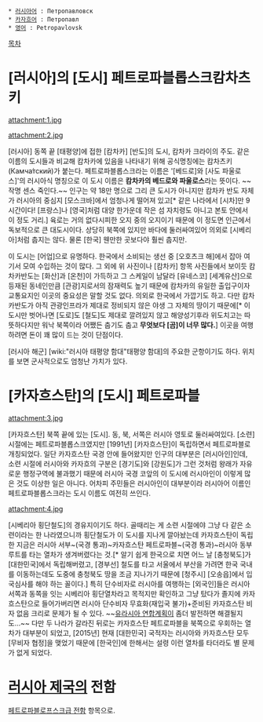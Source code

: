  * [[러시아어]] : Петропавловск
 * [[카자흐어]] : Петропавл
 * [[영어]] : Petropavlovsk

[[목차]]

= [러시아]의 [도시] 페트로파블롭스크캄차츠키 =
attachment:1.jpg

attachment:2.jpg

[러시아] 동쪽 끝 [태평양]에 접한 [캄차카] [반도]의 도시, 캄차카 크라이의 주도. 같은 이름의 도시들과 비교해 캄차카에 있음을 나타내기 위해 공식명칭에는 캄차츠키(Камча́тский)가 붙는다. 페트로파블롭스크라는 이름은 '[베드로]와 [사도 파울로스]'의 러시아식 명칭으로 이 도시 이름은 '''캄차카의 베드로와 파울로스'''라는 뜻이다. ~~작명 센스 죽인다.~~ 인구는 약 18만 명으로 그리 큰 도시가 아니지만 캄차카 반도 자체가 러시아의 중심지 [모스크바]에서 엄청나게 떨어져 있고[* 같은 나라에서 [시차]만 9시간이다! [프랑스]나 [영국]처럼 대양 한가운데 작은 섬 자치령도 아니고 본토 안에서 이 정도 거리.] 육로는 거의 없다시피한 오지 중의 오지이기 때문에 이 정도면 인근에서 독보적으로 큰 대도시이다. 상당히 북쪽에 있지만 바다에 둘러싸여있어 의외로 [시베리아]처럼 춥지는 않다. 물론 [한국] 웬만한 곳보다야 훨씬 춥지만.

이 도시는 [어업]으로 유명하다. 한국에서 소비되는 생선 중 [오호츠크 해]에서 잡아 여기서 모여 수입하는 것이 많다. 그 외에 위 사진이나 [캄차카] 항목 사진들에서 보이듯 캄차카반도는 [화산]과 [온천]이 가득하고 그 스케일이 남달라 [유네스코] [세계유산]으로 등재된 동네인만큼 [관광]지로서의 잠재력도 높기 때문에 캄차카의 유일한 출입구이자 교통요지인 이곳의 중요성은 말할 것도 없다. 의외로 한국에서 가깝기도 하고. 다만 캄차카반도가 아직 관광인프라가 제대로 정비되지 않은 야생 그 자체의 땅이기 때문에[* 이 도시만 벗어나면 [도로]도 [철도]도 제대로 깔려있지 않고 해양성기후라 위도치고는 따뜻하다지만 워낙 북쪽이라 어쨌든 춥기도 춥고 '''무엇보다 [곰]이 너무 많다.'''] 이곳을 여행하려면 돈이 꽤 많이 드는 것이 단점이다.

[러시아 해군] [wiki:"러시아 태평양 함대"태평양 함대]의 주요한 군항이기도 하다. 위치를 보면 군사적으로도 엄청난 가치가 있다.

= [카자흐스탄]의 [도시] 페트로파블 =
attachment:3.jpg

[카자흐스탄] 북쪽 끝에 있는 [도시]. 동, 북, 서쪽은 러시아 영토로 둘러싸여있다. [소련] 시절에는 페트로파블롭스크였지만 [1991년] [카자흐스탄]이 독립하면서 페트로파블로 개칭되었다. 일단 카자흐스탄 국경 안에 들어왔지만 인구의 대부분은 [러시아인]인데, 소련 시절에 러시아와 카자흐의 구분은 [경기도]와 [강원도]가 그런 것처럼 왕래가 자유로운 행정구역에 불과했기 때문에 러시아 국경 코앞의 이 도시에 러시아인이 이렇게 많은 것도 이상한 일은 아니다. 어차피 주민들은 러시아인이 대부분이라 러시아어 이름인 페트로파블롭스크라는 도시 이름도 여전히 쓰인다.

attachment:4.jpg

[시베리아 횡단철도]의 경유지이기도 하다. 골때리는 게 소련 시절에야 그냥 다 같은 소련이라는 한 나라였으니까 횡단철도가 이 도시를 지나게 깔아놨는데 카자흐스탄이 독립한 지금은 러시아 서부~(국경 통과)~카자흐스탄 페트로파블~(국경 통과)~러시아 동부 루트를 타는 열차가 생겨버렸다는 것.[* 알기 쉽게 한국으로 치면 어느 날 [충청북도]가 [대한민국]에서 독립해버렸고, [경부선] 철도를 타고 서울에서 부산을 가려면 한국 국내를 이동하는데도 도중에 충청북도 땅을 조금 지나가기 때문에 [청주시] [오송읍]에서 입국심사를 해야 하는 꼴이다.] 특히 단수비자로 러시아를 여행하는 [외국인]들은 러시아 서쪽과 동쪽을 잇는 시베리아 횡단열차라고 목적지만 확인하고 그냥 탔다가 졸지에 카자흐스탄으로 들어가버리면 러시아 단수비자 무효화(재입국 불가)+준비된 카자흐스탄 비자 없음 크리로 문제가 될 수 있다. ~~[[유라시아 연합]]계획이 좀더 발전하면 해결될지도...~~ 다만 두 나라가 갈라진 뒤로는 카자흐스탄 페트로파블을 북쪽으로 우회하는 열차가 대부분이 되었고, [2015년] 현재 [대한민국] 국적자는 러시아와 카자흐스탄 모두 [무비자 협정]을 맺었기 때문에 [한국인]에 한해서는 설령 이런 열차를 타더라도 별 문제가 없게 되었다.

= [[러시아 제국]]의 전함 =
[[페트로파블로프스크급 전함]] 항목으로.
